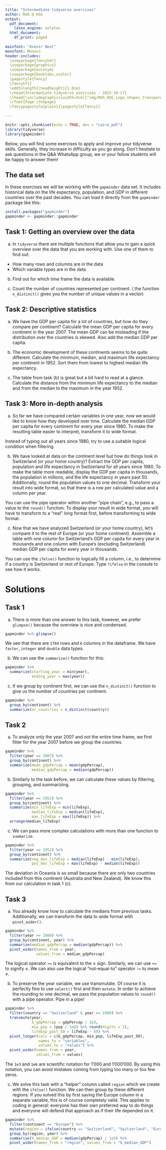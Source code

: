 ```yaml
---
title: "Intermediate tidyverse exercises"
author: RUG @ HSG
output:
  pdf_document:
    latex_engine: xelatex
  html_document:
    df_print: paged
  
mainfont: "Avenir Next"
monofont: Monaco
header-includes:
  \usepackage{fancyhdr}
  \usepackage{graphicx}
  \usepackage{eurosym}
  \usepackage{booktabs,xcolor}
  \pagestyle{fancy}
  \fancyhf{}
  \addtolength{\headheight}{1.0cm}
  \rhead{Intermediate tidyverse exercises - 2022-10-17}
  \lhead{\includegraphics[width=3cm]{"img/RUG_HSG_Logo_shapes_transparent.png"}}
  \rfoot{Page \thepage}
  \fancypagestyle{plain}{\pagestyle{fancy}}
  
---
```


```r
knitr::opts_chunk$set(echo = TRUE, dev = "cairo_pdf")
library(tidyverse)
library(gapminder)
```

Below, you will find some exercises to apply and improve your tidyverse skills. Generally, they increase in difficulty as you go along. Don't hesitate to ask questions in the Q&A WhatsApp group, we or your fellow students will be happy to answer them!

## The data set

In these exercises we will be working with the `gapminder` data set. It includes historical data on the life expectancy, population, and GDP in different countries over the past decades. You can load it directly from the `gapminder` package like this:

```r
install.packages("gapminder")
gapminder <- gapminder::gapminder
```

## Task 1: Getting an overview over the data

(a) In `tidyverse` there are multiple functions that allow you to gain a quick overview over the data that you are working with. Use one of them to find out:
- How many rows and columns are in the data
- Which variable types are in the data
\hfill\break

(b) Find out for which time frame the data is available.
\hfill\break

(c) Count the number of countries represented per continent. (\textit{Hint:} the function `n_distinct()` gives you the number of unique values in a vector)

## Task 2: Descriptive statistics

(a) We have the GDP per capita for a lot of countries, but how do they compare per continent? Calculate the mean GDP per capita for every continent in the year 2007. The mean GDP can be misleading if the distribution over the countries is skewed. Also add the median GDP per capita.
\hfill\break

(b) The economic development of these continents seems to be quite different. Calculate the minimum, median, and maximum life expectancy per continent in 1952. Sort them from lowest to highest median life expectancy.
\hfill\break

(c) The table from task (b) is great but a bit hard to read at a glance. Calculate the distance from the minimum life expectancy to the median and from the median to the maximum in the year 1952.
\newpage

## Task 3: More in-depth analysis

(a) So far we have compared certain variables in one year, now we would like to know how they developed over time. Calculate the median GDP per capita for every continent for every year since 1980. To make the resulting table easier to interpret, transform it to wide format.

\textit{Hint:} Instead of typing out all years since 1980, try to use a suitable logical condition when filtering.
\hfill\break

(b) We have looked at data on the continent level but how do things look in Switzerland (or your home country)? Extract the GDP per capita, population and life expectancy in Switzerland for all years since 1980. To make the table more readable, display the GDP per capita in thousands, the population in millions, and the life expectancy in years past 50. Additionally, round the population values to one decimal. Transform your result into wide format, so that there is a row per calculated value and a column per year.

\textit{Hint:} You can use the pipe operator within another "pipe chain", e.g., to pass a value to the `round()` function.\newline
\textit{Hint:} To display your result in wide format, you will have to transform to a "real" long format first, before transforming to wide format.
\hfill\break

(c) Now that we have analyzed Switzerland (or your home country), let's compare it to the rest of Europe (or your home continent). Assemble a table with one column for Switzerland's GDP per capita for every year in thousands and one column with Europe's (excluding Switzerland) median GDP per capita for every year in thousands.

\textit{Hint:} You can use the `ifelse()` function to logically fill a column, i.e., to determine if a country is Switzerland or rest of Europe. Type `?ifelse` in the console to see how it works.
\hfill\break

\textbf{If you made it this far, we commend you! That was some serious data wrangling just then. You now have some important skills to apply to your own data analyses!}


\newpage

# Solutions
## Task 1

(a) There is more than one answer to this task, however, we prefer `glimpse()` because the overview is nice and condensed.

```r
gapminder %>% glimpse()
```

We see that there are `1704` rows and `6` columns in the dataframe. We have `factor`, `integer` and `double` data types.
\hfill\break

(b) We can use the `summarize()` function for this:
```r
gapminder %>%
  summarize(starting_year = min(year),
            ending_year = max(year))
```
\hfill\break

(c) If we group by continent first, we can use the `n_distinct()` function to give us the number of countries per continent.
```r
gapminder %>%
  group_by(continent) %>% 
  summarize(nr_countries = n_distinct(country))
```
\newpage

## Task 2

(a) To analyze only the year 2007 and not the entire time frame, we first filter for the year 2007 before we group the countries.
```r
gapminder %>%
  filter(year == 2007) %>%
  group_by(continent) %>%
  summarize(mean_gdpPercap = mean(gdpPercap),
            median_gdpPercap = median(gdpPercap))
```
\hfill\break

(b) Similarly to the task before, we can calculate these values by filtering, grouping, and summarizing.
```r
gapminder %>%
  filter(year == 1952) %>%
  group_by(continent) %>%
  summarize(min_lifeExp = min(lifeExp),
            median_lifeExp = median(lifeExp),
            max_lifeExp = max(lifeExp)) %>% 
  arrange(median_lifeExp)
```
\newpage

(c) We can pass more complex calculations with more than one function to `summarize`.
```r
gapminder %>%
  filter(year == 1952) %>%
  group_by(continent) %>%
  summarize(neg_dev_lifeExp = median(lifeExp) - min(lifeExp),
            pos_dev_lifeExp = max(lifeExp) - median(lifeExp))
```
\textit{Note:} The deviation in Oceania is so small because there are only two countries included from this continent (Australia and New Zealand). We know this from our calculation in task 1 (c).
\hfill\break

## Task 3

(a) You already know how to calculate the medians from previous tasks. Additionally, we can transform the data to wide format with `pivot_wider()`.
```r
gapminder %>% 
  filter(year >= 1980) %>% 
  group_by(continent, year) %>% 
  summarize(median_gdpPercap = median(gdpPercap)) %>% 
  pivot_wider(names_from = year,
              values_from = median_gdpPercap)
```
\textit{Note:} The logical operator `>=` is equivalent to the ≥ sign. Similarly, we can use `<=` to signify ≤. We can also use the logical "not-equal-to" operator `!=` to mean ≠.
\newpage

(b) To preserve the year variable, we use transmutate. Of course it is perfectly fine to use `select()` first and then `mutate`. In order to achieve the rounding to one decimal, we pass the population values to `round()` with a pipe operator. Pipe in a pipe!
```r
gapminder %>% 
  filter(country == "Switzerland" & year >= 1980) %>% 
  transmute(year, 
            k_gdpPercap = gdpPercap / 1e3,
            mio_pop = (pop / 1e6) %>% round(digits = 1),
            lifeExp_past_50 = lifeExp - 50) %>% 
  pivot_longer(cols = c(k_gdpPercap, mio_pop, lifeExp_past_50),
               names_to = "variables",
               values_to = "values") %>% 
  pivot_wider(names_from = year,
              values_from = values)
```
\textit{Note:} The `1e3` and `1e6` are scientific notation for 1'000 and 1'000'000. By using this notation, you can avoid mistakes coming from typing too many or too few zeros.
\newpage

(c) We solve this task with a "helper" column called `region` which we create with the `ifelse()` function. We can then group by these different regions. If you solved this by first saving the Europe column in a separate variable, this is of course completely valid. This applies to coding in general: everyone has their own preferred way to do things and everyone will defend that approach as if their life depended on it.
```r
gapminder %>% 
  filter(continent == "Europe") %>% 
  mutate(region = ifelse(country == "Switzerland", "Switzerland", "Europe")) %>% 
  group_by(region, year) %>% 
  summarise(k_median_GDP = median(gdpPercap) / 1e3) %>% 
  pivot_wider(names_from = "region", values_from = "k_median_GDP")
```